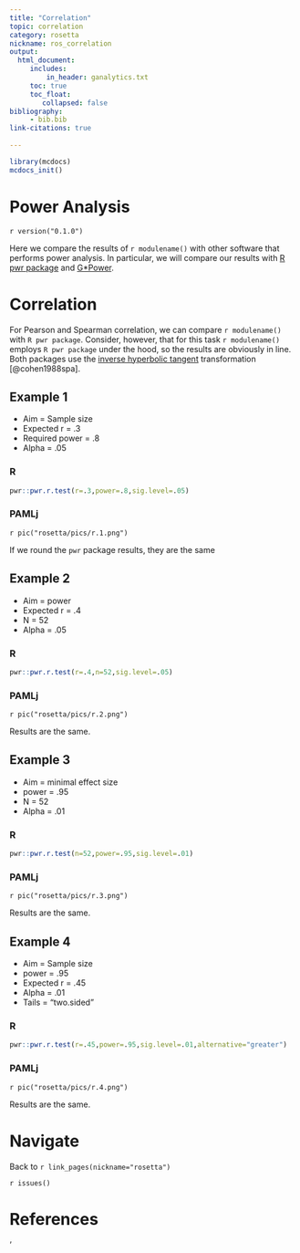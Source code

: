 ```yaml
---
title: "Correlation"
topic: correlation
category: rosetta
nickname: ros_correlation
output: 
  html_document:
     includes:
         in_header: ganalytics.txt
     toc: true
     toc_float:
        collapsed: false
bibliography: 
     - bib.bib
link-citations: true
        
---
```



```r
library(mcdocs)
mcdocs_init()
```

# Power Analysis

`r version("0.1.0")` 

Here we compare the results of `r modulename()` with other software that performs power analysis. In particular, we will compare our
results with [R pwr package](https://cran.r-project.org/web/packages/pwr/pwr.pdf) and [G*Power](https://www.psychologie.hhu.de/arbeitsgruppen/allgemeine-psychologie-und-arbeitspsychologie/gpower). 


# Correlation

For Pearson and Spearman correlation, we can compare `r modulename()` with `R pwr package`. Consider, however, that for this task `r modulename()` employs `R pwr package` under the hood, so the results are obviously in line. Both packages use the  [inverse hyperbolic tangent](https://en.wikipedia.org/wiki/Inverse_hyperbolic_functions#atanh) transformation [@cohen1988spa].

## Example 1

*   Aim = Sample size 
*   Expected r = .3
*   Required power = .8
*   Alpha = .05

    
### R

```r

pwr::pwr.r.test(r=.3,power=.8,sig.level=.05)

```

### PAMLj

`r pic("rosetta/pics/r.1.png")`

If we round the `pwr` package results, they are the same

## Example 2

*   Aim = power
*   Expected r = .4
*   N = 52
*   Alpha = .05

    
### R


```r

pwr::pwr.r.test(r=.4,n=52,sig.level=.05)

```

### PAMLj

`r pic("rosetta/pics/r.2.png")`

Results are the same.

## Example 3

*   Aim = minimal effect size
*   power = .95
*   N = 52
*   Alpha = .01

### R


```r

pwr::pwr.r.test(n=52,power=.95,sig.level=.01)

```

### PAMLj

`r pic("rosetta/pics/r.3.png")`

Results are the same.

## Example 4

*   Aim = Sample size
*   power = .95
*   Expected r = .45
*   Alpha = .01
*   Tails = "two.sided"

### R


```r

pwr::pwr.r.test(r=.45,power=.95,sig.level=.01,alternative="greater")

```

### PAMLj

`r pic("rosetta/pics/r.4.png")`

Results are the same.

# Navigate

Back to `r link_pages(nickname="rosetta")`


`r issues()`

# References
'